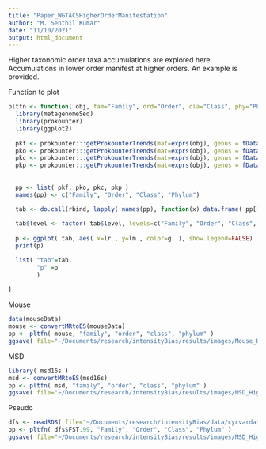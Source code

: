```yaml
---
title: "Paper_WGTACSHigherOrderManifestation"
author: "M. Senthil Kumar"
date: "11/10/2021"
output: html_document
---
```


Higher taxonomic order taxa accumulations are explored here. 
Accumulations in lower order manifest at higher orders. 
An example is provided. 

Function to plot
```r
pltfn <- function( obj, fam="Family", ord="Order", cla="Class", phy="Phylum"  ){
  library(metagenomeSeq)
  library(prokounter)
  library(ggplot2) 
  
  pkf <- prokounter:::getProkounterTrends(mat=exprs(obj), genus = fData(obj)[[fam]])
  pko <- prokounter:::getProkounterTrends(mat=exprs(obj), genus = fData(obj)[[ord]])
  pkc <- prokounter:::getProkounterTrends(mat=exprs(obj), genus = fData(obj)[[cla]])
  pkp <- prokounter:::getProkounterTrends(mat=exprs(obj), genus = fData(obj)[[phy]])
  
  
  pp <- list( pkf, pko, pkc, pkp )
  names(pp) <- c("Family", "Order", "Class", "Phylum")

  tab <- do.call(rbind, lapply( names(pp), function(x) data.frame( pp[[x]]$df, "level"=x ) ))  
  
  tab$level <- factor( tab$level, levels=c("Family", "Order", "Class", "Phylum") )  
  
  p <- ggplot( tab, aes( x=lr , y=lm , color=g  ), show.legend=FALSE)  + geom_point(shape=1) + facet_grid( cols=vars(level)  ) + coord_equal() + theme_classic() + theme( legend.position="none" ) + xlab( "Log2 Recovered Abundance") + ylab( "Log2 Number of Taxa" )
  print(p)

  list( "tab"=tab, 
        "p" =p
        )
  
}

```

Mouse
```r
data(mouseData)
mouse <- convertMRtoES(mouseData)
pp <- pltfn( mouse, "family", "order", "class", "phylum" )
ggsave( file="~/Documents/research/intensityBias/results/images/Mouse_HigherOrder_NumFeatures.pdf", width = 8, height = 2)
```

MSD
```r
library( msd16s )
msd <- convertMRtoES(msd16s)
pp <- pltfn( msd, "family", "order", "class", "phylum" )
ggsave( file="~/Documents/research/intensityBias/results/images/MSD_HigherOrder_NumFeatures.pdf", width = 8, height = 2)

```

Pseudo
```r
dfs <- readRDS( file="~/Documents/research/intensityBias/data/cycvardat.RDS" )
pp <- pltfn( dfs$FST.99, "Family", "Order", "Class", "Phylum" )
ggsave( file="~/Documents/research/intensityBias/results/images/MSD_HigherOrder_NumFeatures.pdf", width = 8, height = 2)

```
